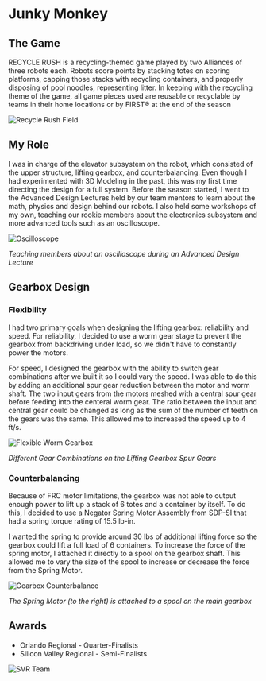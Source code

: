 
<MarkdownWrapper title="Junky Monkey">

  # Junky Monkey

  ## The Game

  RECYCLE RUSH is a recycling-themed game played by two Alliances of three robots each. Robots score points by stacking totes on scoring platforms, capping those stacks with recycling containers, and properly disposing of pool noodles, representing litter. In keeping with the recycling theme of the game, all game pieces used are reusable or recyclable by teams in their home locations or by FIRST® at the end of the season

  ![Recycle Rush Field](/img/rrfield.png)

  ## My Role

  I was in charge of the elevator subsystem on the robot, which consisted of the upper structure, lifting gearbox, and counterbalancing. Even though I had experimented with 3D Modeling in the past, this was my first time directing the design for a full system. Before the season started, I went to the Advanced Design Lectures held by our team mentors to learn about the math, physics and design behind our robots. I also held some workshops of my own, teaching our rookie members about the electronics subsystem and more advanced tools such as an oscilloscope.

  ![Oscilloscope](/img/oscilloscope.jpg)

  *Teaching members about an oscilloscope during an Advanced Design Lecture*

  ## Gearbox Design

  ### Flexibility

  I had two primary goals when designing the lifting gearbox: reliability and speed. For reliability, I decided to use a worm gear stage to prevent the gearbox from backdriving under load, so we didn't have to constantly power the motors.

  For speed, I designed the gearbox with the ability to switch gear combinations after we built it so I could vary the speed. I was able to do this by adding an additional spur gear reduction between the motor and worm shaft. The two input gears from the motors meshed with a central spur gear before feeding into the centeral worm gear. The ratio between the input and central gear could be changed as long as the sum of the number of teeth on the gears was the same. This allowed me to increased the speed up to 4 ft/s.

  ![Flexible Worm Gearbox](/img/worm-flexible.png)

  *Different Gear Combinations on the Lifting Gearbox Spur Gears*

  ### Counterbalancing

  Because of FRC motor limitations, the gearbox was not able to output enough power to lift up a stack of 6 totes and a container by itself. To do this, I decided to use a Negator Spring Motor Assembly from SDP-SI that had a spring torque rating of 15.5 lb-in.

  I wanted the spring to provide around 30 lbs of additional lifting force so the gearbox could lift a full load of 6 containers. To increase the force of the spring motor, I attached it directly to a spool on the gearbox shaft. This allowed me to vary the size of the spool to increase or decrease the force from the Spring Motor.

  ![Gearbox Counterbalance](/img/junkymonkey_gearbox_counterbalance.png)

  *The Spring Motor (to the right) is attached to a spool on the main gearbox*

  ## Awards
  * Orlando Regional - Quarter-Finalists
  * Silicon Valley Regional - Semi-Finalists

  ![SVR Team](/img/svr2015team.jpg)

</MarkdownWrapper>